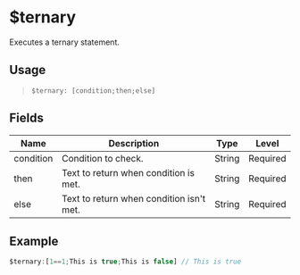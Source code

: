 # $ternary
Executes a ternary statement.

## Usage
> `$ternary: [condition;then;else]`

## Fields
| Name        | Description                               | Type   | Level    |
| ----------- | ----------------------------------------- | ------ | -------- |
| condition   | Condition to check.                       | String | Required |
| then        | Text to return when condition is met.     | String | Required |
| else        | Text to return when condition isn't met.  | String | Required |


## Example
```js
$ternary:[1==1;This is true;This is false] // This is true
```